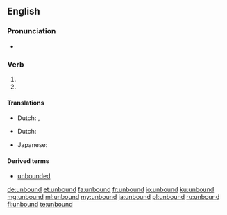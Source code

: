 ==English==

===Pronunciation===
* {{IPA|/ʌnˈbaʊnd/|lang=en}}

===Verb===
{{head|en}}

# {{en-simple past of|unbind}}
# {{past participle of|unbind|lang=en}}

====Translations====
{{trans-top|simple past of "to unbind"}}
* Dutch: {{t+|nl|ontbond|s}}, {{t+|nl|ontbonden|p}}
{{trans-mid}}
{{trans-bottom}}

{{trans-top|past participle of "to unbind"}}
* Dutch: {{t+|nl|ontbonden}}
{{trans-mid}}
* Japanese: {{t|ja|とじていない|tr=tojiteinai|sc=Jpan}}
{{trans-bottom}}

====Derived terms====
* [[unbounded]]

[[de:unbound]]
[[et:unbound]]
[[fa:unbound]]
[[fr:unbound]]
[[io:unbound]]
[[ku:unbound]]
[[mg:unbound]]
[[ml:unbound]]
[[my:unbound]]
[[ja:unbound]]
[[pl:unbound]]
[[ru:unbound]]
[[fi:unbound]]
[[te:unbound]]